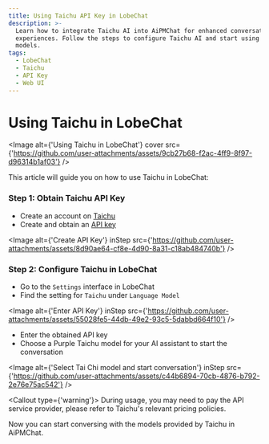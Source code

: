 ```yaml
---
title: Using Taichu API Key in LobeChat
description: >-
  Learn how to integrate Taichu AI into AiPMChat for enhanced conversational
  experiences. Follow the steps to configure Taichu AI and start using its
  models.
tags:
  - LobeChat
  - Taichu
  - API Key
  - Web UI
---
```


# Using Taichu in LobeChat

<Image
  alt={'Using Taichu in LobeChat'}
  cover
  src={'https://github.com/user-attachments/assets/9cb27b68-f2ac-4ff9-8f97-d96314b1af03'}
/>

This article will guide you on how to use Taichu in LobeChat:

<Steps>

### Step 1: Obtain Taichu API Key

- Create an account on [Taichu](https://ai-maas.wair.ac.cn/)
- Create and obtain an [API key](https://ai-maas.wair.ac.cn/#/settlement/api/key)

<Image
  alt={'Create API Key'}
  inStep
  src={'https://github.com/user-attachments/assets/8d90ae64-cf8e-4d90-8a31-c18ab484740b'}
/>

### Step 2: Configure Taichu in LobeChat

- Go to the `Settings` interface in LobeChat
- Find the setting for `Taichu` under `Language Model`

<Image
  alt={'Enter API Key'}
  inStep
  src={'https://github.com/user-attachments/assets/55028fe5-44db-49e2-93c5-5dabbd664f10'}
/>

- Enter the obtained API key
- Choose a Purple Taichu model for your AI assistant to start the conversation

<Image
  alt={'Select Tai Chi model and start conversation'}
  inStep
  src={'https://github.com/user-attachments/assets/c44b6894-70cb-4876-b792-2e76e75ac542'}
/>

<Callout type={'warning'}>
  During usage, you may need to pay the API service provider, please refer to Taichu's relevant
  pricing policies.
</Callout>

</Steps>

Now you can start conversing with the models provided by Taichu in AiPMChat.
